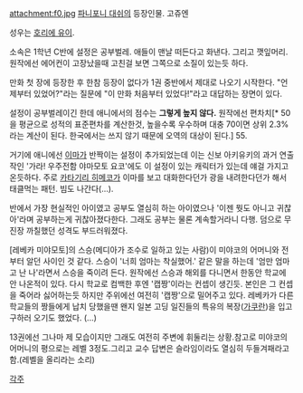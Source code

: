 attachment:f0.jpg
[[파니포니 대쉬]]의 등장인물. 고쥬엔

성우는 [[호리에 유이]].

소속은 1학년 C반에 설정은 공부벌레. 애들이 맨날 떠든다고 화낸다. 그리고 깻잎머리.
원작에선 에어컨이 고장났을때 고친걸 보면 그쪽으로 소질이 있는듯 하다.

만화 첫 장에 등장한 후 한참 등장이 없다가 1권 중반에서 제대로 나오기 시작한다. "언제부터 있었어?"라는 질문에 "이 만화 처음부터 있었다!"라고 대답하는 장면이 있다.

설정이 공부벌레이긴 한데 애니에서의 점수는 '''그렇게 높지 않다.''' 원작에선 편차치[* 50을 평균으로 성적의 표준편차를 계산한것, 높을수록 우수하며 대충 70이면 상위 2.3%라는 계산이 된다. 한국에서는 쓰지 않기 때문에 오역의 대상이 된다.] 55.

거기에 애니에선 [[이마]]가 반짝이는 설정이 추가되었는데 이는 신보 아키유키의 과거 연출작인 '가라! 우주전함 야마모토 요코'에도 이 설정이 있는 캐릭터가 있는데 얘걸 가지고 온듯하다. 주로 [[카타기리 히메코]]가 이마를 보고 대화한다던가 광을 내려한다던가 해서 태클먹는 패턴. 빔도 나간다(...).

반에서 가장 현실적인 아이였고 공부도 열심히 하는 아이였으나 '이젠 뭣도 아니고 귀찮아'라며 공부하는게 귀찮아졌다한다. 그래도 공부는 물론 계속할거라니 다행. 덤으로 무진장 까칠했던 성격도 부드러워졌다.

[레베카 미야모토]의 스승(메디아가 조수로 일하고 있는 사람)이 미야코의 어머니와 전부터 알던 사이인 것 같다. 스승이 '너희 엄마는 착실했어.' 같은 말을 하는데 '엄만 엄마고 난 나'라면서 스승을 죽이려 든다. 원작에선 스승과 해외를 다니면서 한동안 학교에 안 나온적이 있다. 다시 학교로 컴백한 후엔 '캡짱'이라는 컨셉이 생긴듯. 본인은 그 컨셉을 죽어라 싫어하는듯 하지만 주위에선 여전히 '캡짱'으로 밀어주고 있다. 레베카가 다른 학교들의 짱들에게 납치 당했을땐 왠지 일본 고딩 일진들의 특유의 복장([[가쿠란]])을 입고 구하러 오기도 했었다. (...)

13권에선 그나마 제 모습이지만 그래도 여전히 주변에 휘둘리는 상황.참고로 미야코의 어머니의 평으로는 레벨 3정도.그리고 교수 답변은 슬라임이라도 열심히 두들겨패라고 함.(레벨을 올리라는 소리)

[[각주]]

